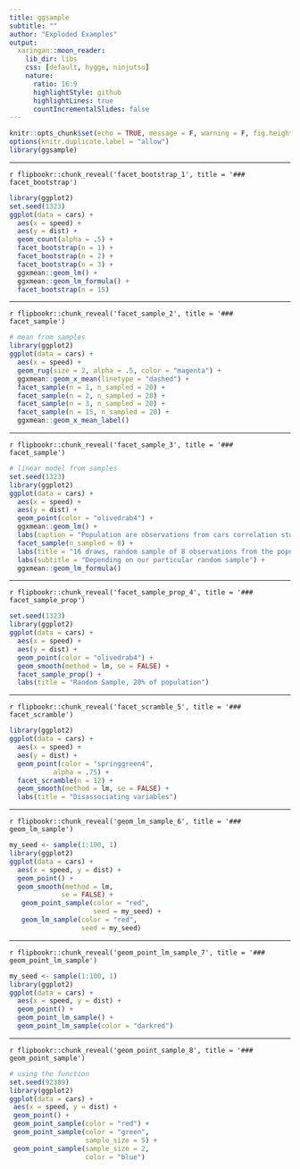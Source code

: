 ```yaml
---
title: ggsample
subtitle: ""
author: "Exploded Examples"
output:
  xaringan::moon_reader:
    lib_dir: libs
    css: [default, hygge, ninjutsu]
    nature:
      ratio: 16:9
      highlightStyle: github
      highlightLines: true
      countIncrementalSlides: false
---
```


```r
knitr::opts_chunk$set(echo = TRUE, message = F, warning = F, fig.height = 6, comment = "")
options(knitr.duplicate.label = "allow")
library(ggsample)
```


---

`r flipbookr::chunk_reveal('facet_bootstrap_1', title = '### facet_bootstrap')`

```r
library(ggplot2)
set.seed(1323)
ggplot(data = cars) +
  aes(x = speed) +
  aes(y = dist) +
  geom_count(alpha = .5) +
  facet_bootstrap(n = 1) +
  facet_bootstrap(n = 2) +
  facet_bootstrap(n = 3) +
  ggxmean::geom_lm() +
  ggxmean::geom_lm_formula() +
  facet_bootstrap(n = 15)
```



---

`r flipbookr::chunk_reveal('facet_sample_2', title = '### facet_sample')`

```r
# mean from samples
library(ggplot2)
ggplot(data = cars) +
  aes(x = speed) +
  geom_rug(size = 2, alpha = .5, color = "magenta") +
  ggxmean::geom_x_mean(linetype = "dashed") +
  facet_sample(n = 1, n_sampled = 20) +
  facet_sample(n = 2, n_sampled = 20) +
  facet_sample(n = 3, n_sampled = 20) +
  facet_sample(n = 15, n_sampled = 20) +
  ggxmean::geom_x_mean_label()
```



---

`r flipbookr::chunk_reveal('facet_sample_3', title = '### facet_sample')`

```r
# linear model from samples
set.seed(1323)
library(ggplot2)
ggplot(data = cars) +
  aes(x = speed) +
  aes(y = dist) +
  geom_point(color = "olivedrab4") +
  ggxmean::geom_lm() +
  labs(caption = "Population are observations from cars correlation study dataset") +
  facet_sample(n_sampled = 8) +
  labs(title = "16 draws, random sample of 8 observations from the population") +
  labs(subtitle = "Depending on our particular random sample") +   
  ggxmean::geom_lm_formula()
```



---

`r flipbookr::chunk_reveal('facet_sample_prop_4', title = '### facet_sample_prop')`

```r
set.seed(1323)
library(ggplot2)
ggplot(data = cars) +
  aes(x = speed) +
  aes(y = dist) +
  geom_point(color = "olivedrab4") +
  geom_smooth(method = lm, se = FALSE) +
  facet_sample_prop() +
  labs(title = "Random Sample, 20% of population")
```



---

`r flipbookr::chunk_reveal('facet_scramble_5', title = '### facet_scramble')`

```r
library(ggplot2)
ggplot(data = cars) +
  aes(x = speed) +
  aes(y = dist) +
  geom_point(color = "springgreen4",
           alpha = .75) +
  facet_scramble(n = 12) +
  geom_smooth(method = lm, se = FALSE) +
  labs(title = "Disassociating variables")
```



---

`r flipbookr::chunk_reveal('geom_lm_sample_6', title = '### geom_lm_sample')`

```r
my_seed <- sample(1:100, 1)
library(ggplot2)
ggplot(data = cars) +
  aes(x = speed, y = dist) +
  geom_point() +
  geom_smooth(method = lm,
             se = FALSE) +
   geom_point_sample(color = "red",
                     seed = my_seed) +
   geom_lm_sample(color = "red",
                  seed = my_seed)
```



---

`r flipbookr::chunk_reveal('geom_point_lm_sample_7', title = '### geom_point_lm_sample')`

```r
my_seed <- sample(1:100, 1)
library(ggplot2)
ggplot(data = cars) +
  aes(x = speed, y = dist) +
  geom_point() +
  geom_point_lm_sample() +
  geom_point_lm_sample(color = "darkred")
```



---

`r flipbookr::chunk_reveal('geom_point_sample_8', title = '### geom_point_sample')`

```r
# using the function
set.seed(92389)
library(ggplot2)
ggplot(data = cars) +
 aes(x = speed, y = dist) +
 geom_point() +
 geom_point_sample(color = "red") +
 geom_point_sample(color = "green",
                   sample_size = 5) +
 geom_point_sample(sample_size = 2,
                   color = "blue")
```


